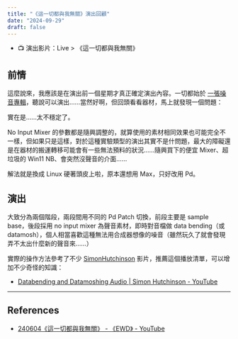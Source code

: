```yaml
---
title: "《這一切都與我無關》演出回顧"
date: "2024-09-29"
draft: false
---
```



- 📺 演出影片：<TextLink href="/talks/none-of-this-has-anything-to-do-with-me" external>Live > 《這一切都與我無關》</TextLink>

## 前情

這麼說來，我應該是在演出前一個星期才真正確定演出內容。一切都始於 [一張噪音專輯](https://soundcloud.com/eswd/sets/w8acz2xhdnn8?si=27b0217ca32345e989298f2fa7f89daa&utm_source=clipboard&utm_medium=text&utm_campaign=social_sharing)，聽說可以演出……當然好啊，但回頭看看器材，馬上就發現一個問題：

實在是……太不穩定了。

No Input Mixer 的參數都是隨興調整的，就算使用的素材相同效果也可能完全不一樣，但如果只是這樣，對於這種實驗類型的演出其實不是什問題，最大的障礙還是在器材的搬運轉移可能會有一些無法預料的狀況……隨興買下的便宜 Mixer、超垃圾的 Win11 NB、會突然沒聲音的介面……

解法就是換成 Linux 硬著頭皮上啦，原本還想用 Max，只好改用 Pd。

## 演出

大致分為兩個階段，兩段間用不同的 Pd Patch 切換，前段主要是 sample base，後段採用 no input mixer 為聲音素材，即時對音檔做 data bending（或 datamosh），個人相當喜歡這種無法用合成器想像的噪音（雖然玩久了就會發現弄不太出什麼新的聲音來……）

實際的操作方法參考了不少 [SimonHutchinson](http://www.youtube.com/@SimonHutchinson) 影片，推薦這個播放清單，可以增加不少奇怪的知識：

- [Databending and Datamoshing Audio | Simon Hutchinson - YouTube](https://www.youtube.com/playlist?list=PL7w4cOVVxL6HfT-FoqQ1ukW2G__l0fTr6)

---

## References

- [240604《這一切都與我無關》 - 《EWD》 - YouTube](https://www.youtube.com/watch?v=VeBh8Za_ETM)
